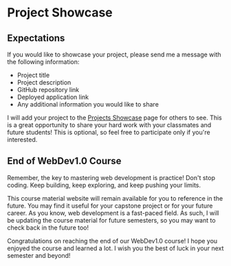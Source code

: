 # Project Showcase

## Expectations

If you would like to showcase your project, please send me a message with the following information:

- Project title
- Project description
- GitHub repository link
- Deployed application link
- Any additional information you would like to share

I will add your project to the [Projects Showcase](/student-work/showcase) page for others to see. This is a great opportunity to share your hard work with your classmates and future students! This is optional, so feel free to participate only if you're interested.

## End of WebDev1.0 Course

Remember, the key to mastering web development is practice! Don't stop coding. Keep building, keep exploring, and keep pushing your limits.

This course material website will remain available for you to reference in the future. You may find it useful for your capstone project or for your future career. As you know, web development is a fast-paced field. As such, I will be updating the course material for future semesters, so you may want to check back in the future too!

Congratulations on reaching the end of our WebDev1.0 course! I hope you enjoyed the course and learned a lot. I wish you the best of luck in your next semester and beyond!
